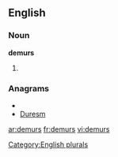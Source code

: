 
==English==

===Noun===
'''demurs'''

# {{plural of|[[demur]]}}

===Anagrams===
* {{alphagram|demrsu}}
* [[Duresm#English|Duresm]]


[[Category:English plurals]]

[[ar:demurs]]
[[fr:demurs]]
[[vi:demurs]]